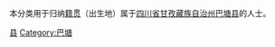 {{Catnav|頁面分類|各種主題的頁面分類|依中国各省来作的分类|各地中国人|四川人|甘孜人}}
{{Catnav|頁面分類|人物|各國人物|中国人|各地中国人|四川人|甘孜人}}

本分类用于归纳[[籍贯|籍贯]]（出生地）属于[[四川省|四川省]][[甘孜藏族自治州|甘孜藏族自治州]][[巴塘县|巴塘县]]的人士。

[[Category:甘孜人|县]]
[[Category:巴塘|Category:巴塘]]